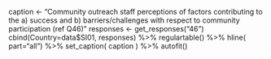 
caption <- "Community outreach staff perceptions of factors contributing to the a) success and b) barriers/challenges with respect to community participation (ref Q46)"
responses <- get_responses("46")
cbind(Country=data$SI01, responses) %>%
  regulartable() %>%
  hline( part="all") %>% 
  set_caption( caption ) %>% autofit()

 

